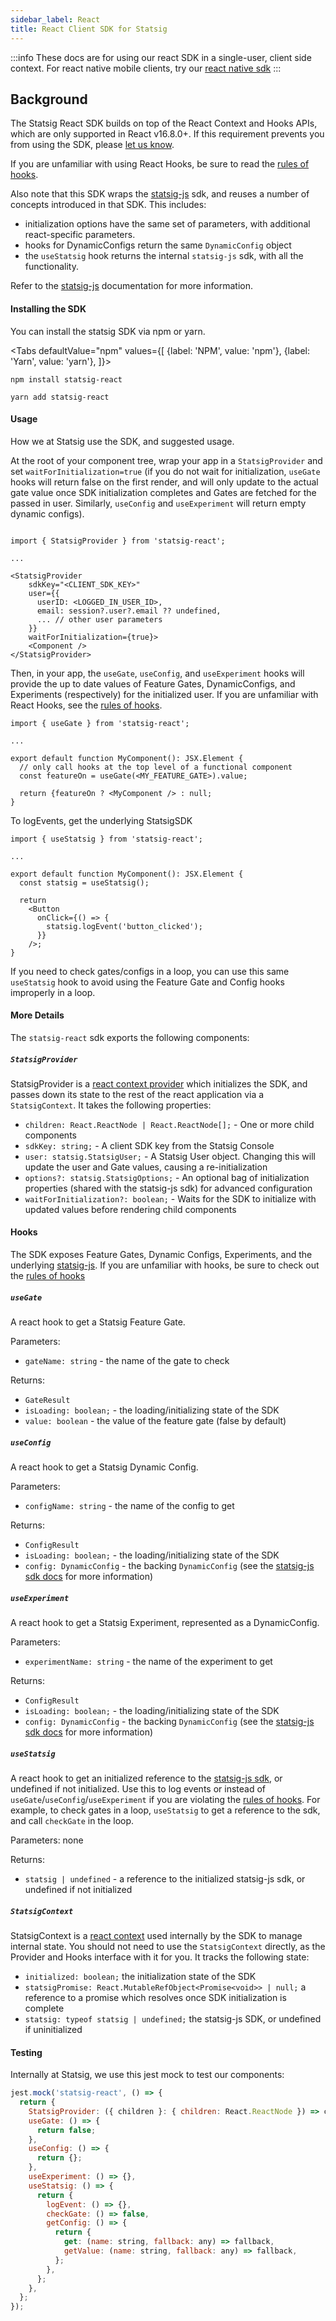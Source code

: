 ```yaml
---
sidebar_label: React
title: React Client SDK for Statsig
---
```



:::info
These docs are for using our react SDK in a single-user, client side context. For react native mobile clients, try our [react native sdk](/client/reactNativeSDK)
:::

## Background

The Statsig React SDK builds on top of the React Context and Hooks APIs, which are only supported in React v16.8.0+.
If this requirement prevents you from using the SDK, please [let us know](https://github.com/statsig-io/statsig-feedback/issues).

If you are unfamiliar with using React Hooks, be sure to read the [rules of hooks](https://reactjs.org/docs/hooks-rules.html).

Also note that this SDK wraps the [statsig-js](/client/jsClientSDK) sdk, and reuses a number of concepts introduced in that SDK.
This includes:

- initialization options have the same set of parameters, with additional react-specific parameters.
- hooks for DynamicConfigs return the same `DynamicConfig` object
- the `useStatsig` hook returns the internal `statsig-js` sdk, with all the functionality.

Refer to the [statsig-js](jsClientSDK) documentation for more information.

#### Installing the SDK

You can install the statsig SDK via npm or yarn.

<Tabs
  defaultValue="npm"
  values={[
    {label: 'NPM', value: 'npm'},
    {label: 'Yarn', value: 'yarn'},
  ]}>
  <TabItem value="npm">

```shell
npm install statsig-react
```

  </TabItem>
  <TabItem value="yarn">

```shell
yarn add statsig-react
```

  </TabItem>
</Tabs>

#### Usage

How we at Statsig use the SDK, and suggested usage.

At the root of your component tree, wrap your app in a `StatsigProvider` and set `waitForInitialization=true` (if you do not wait for initialization, `useGate` hooks will return false on the first render, and will only update to the actual gate value once SDK initialization completes and Gates are fetched for the passed in user.  Similarly, `useConfig` and `useExperiment` will return empty dynamic configs).



```react

import { StatsigProvider } from 'statsig-react';

...

<StatsigProvider
    sdkKey="<CLIENT_SDK_KEY>"
    user={{
      userID: <LOGGED_IN_USER_ID>,
      email: session?.user?.email ?? undefined,
      ... // other user parameters
    }}
    waitForInitialization={true}>
    <Component />
</StatsigProvider>
```

Then, in your app, the `useGate`, `useConfig`, and `useExperiment` hooks will provide the up to date values of Feature Gates, DynamicConfigs, and Experiments (respectively) for the initialized user.  If you are unfamiliar with React Hooks, see the [rules of hooks](https://reactjs.org/docs/hooks-rules.html).

```react
import { useGate } from 'statsig-react';

...

export default function MyComponent(): JSX.Element {
  // only call hooks at the top level of a functional component
  const featureOn = useGate(<MY_FEATURE_GATE>).value;

  return {featureOn ? <MyComponent /> : null;
}
```

To logEvents, get the underlying StatsigSDK

```react
import { useStatsig } from 'statsig-react';

...

export default function MyComponent(): JSX.Element {
  const statsig = useStatsig();

  return
    <Button
      onClick={() => {
        statsig.logEvent('button_clicked');
      }}
    />;
}
```

If you need to check gates/configs in a loop, you can use this same `useStatsig` hook to avoid using the Feature Gate and Config hooks improperly in a loop.


#### More Details

The `statsig-react` sdk exports the following components:

##### `StatsigProvider`
StatsigProvider is a [react context provider](https://reactjs.org/docs/context.html#contextprovider) which initializes the SDK, and passes down its state to the rest of the react application via a `StatsigContext`.  It takes the following properties:

- `children: React.ReactNode | React.ReactNode[];` - One or more child components
- `sdkKey: string;` - A client SDK key from the Statsig Console
- `user: statsig.StatsigUser;` - A Statsig User object.  Changing this will update the user and Gate values, causing a re-initialization
- `options?: statsig.StatsigOptions;` - An optional bag of initialization properties (shared with the statsig-js sdk) for advanced configuration
- `waitForInitialization?: boolean;` - Waits for the SDK to initialize with updated values before rendering child components

#### Hooks
The SDK exposes Feature Gates, Dynamic Configs, Experiments, and the underlying [statsig-js](/client/jsClientSDK).  If you are unfamiliar with hooks, be sure to check out the [rules of hooks](https://reactjs.org/docs/hooks-rules.html)

##### `useGate`
A react hook to get a Statsig Feature Gate.

Parameters:
- `gateName: string` - the name of the gate to check


Returns:
- `GateResult`
-   `isLoading: boolean;` - the loading/initializing state of the SDK
-   `value: boolean` - the value of the feature gate (false by default)

##### `useConfig`
A react hook to get a Statsig Dynamic Config.

Parameters:
- `configName: string` - the name of the config to get


Returns:
- `ConfigResult`
-   `isLoading: boolean;` - the loading/initializing state of the SDK
-   `config: DynamicConfig` - the backing `DynamicConfig` (see the [statsig-js sdk docs](/client/jsClientSDK) for more information)

##### `useExperiment`
A react hook to get a Statsig Experiment, represented as a DynamicConfig.

Parameters:
- `experimentName: string` - the name of the experiment to get


Returns:
- `ConfigResult`
-   `isLoading: boolean;` - the loading/initializing state of the SDK
-   `config: DynamicConfig` - the backing `DynamicConfig` (see the [statsig-js sdk docs](/client/jsClientSDK) for more information)

##### `useStatsig`
A react hook to get an initialized reference to the [statsig-js sdk](/client/jsClientSDK), or undefined if not initialized.  Use this to log events or instead of `useGate`/`useConfig`/`useExperiment` if you are violating the [rules of hooks](https://reactjs.org/docs/hooks-rules.html).  For example, to check gates in a loop, `useStatsig` to get a reference to the sdk, and call `checkGate` in the loop.

Parameters: none


Returns:
- `statsig | undefined` - a reference to the initialized statsig-js sdk, or undefined if not initialized

##### `StatsigContext`
StatsigContext is a [react context](https://reactjs.org/docs/context.html) used internally by the SDK to manage internal state.  You should not need to use the `StatsigContext` directly, as the Provider and Hooks interface with it for you.  It tracks the following state:

- `initialized: boolean;` the initialization state of the SDK
- `statsigPromise: React.MutableRefObject<Promise<void>> | null;` a reference to a promise which resolves once SDK initialization is complete
- `statsig: typeof statsig | undefined;` the statsig-js SDK, or undefined if uninitialized

#### Testing

Internally at Statsig, we use this jest mock to test our components:

```js
jest.mock('statsig-react', () => {
  return {
    StatsigProvider: ({ children }: { children: React.ReactNode }) => children,
    useGate: () => {
      return false;
    },
    useConfig: () => {
      return {};
    },
    useExperiment: () => {},
    useStatsig: () => {
      return {
        logEvent: () => {},
        checkGate: () => false,
        getConfig: () => {
          return {
            get: (name: string, fallback: any) => fallback,
            getValue: (name: string, fallback: any) => fallback,
          };
        },
      };
    },
  };
});
```
